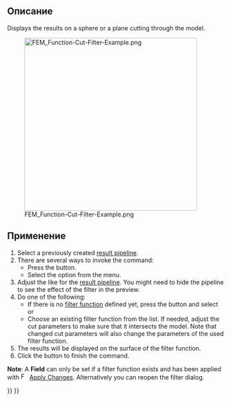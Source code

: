 <languages/>

{{Docnav/ru
|[[FEM_PostFilterClipScalar/ru|Scalar clip filter]]
|[[FEM_PostFilterClipRegion/ru|Region clip filter]]
|[[FEM_Workbench/ru|FEM]]
|IconL=FEM_PostFilterClipScalar.svg
|IconR=FEM_PostFilterClipRegion.svg
|IconC=Workbench_FEM.svg
}}

<div class="mw-translate-fuzzy">
{{GuiCommand/ru
|Name=FEM PostFilterCutFunction
|Name/ru=FEM PostFilterCutFunction
|MenuLocation=Results → Function cut filter
|Workbenches=[[FEM_Workbench/ru|FEM]]
|Shortcut=
|SeeAlso=[[FEM_tutorial/ru|FEM tutorial]]
}}
</div>

<span id="Description"></span>
==Описание==

Displays the results on a sphere or a plane cutting through the model.

[[File:FEM_Function-Cut-Filter-Example.png|400px]]

{{Caption|A function cut filter with a sphere as cut function.</br>
The original pipeline is the semi-transparent object.}}

<span id="Usage"></span>
==Применение==

# Select a previously created [[FEM_PostPipelineFromResult|result pipeline]].
# There are several ways to invoke the command:
#* Press the {{Button|[[Image:FEM_PostFilterCutFunction.svg|16px]] [[FEM_PostFilterCutFunction|Function cut filter]]}} button.
#* Select the {{MenuCommand|Results → [[Image:FEM_PostFilterCutFunction.svg|16px]] Function cut filter}} option from the menu.
# Adjust the {{MenuCommand|Result display options}} like for the [[FEM_PostPipelineFromResult|result pipeline]]. You might need to hide the pipeline to see the effect of the filter in the preview.
# Do one of the following:
#* If there is no [[FEM_PostCreateFunctions|filter function]] defined yet, press the {{Button|[[Image:List-add.svg|16px]] Create}} button and select {{MenuCommand|[[Image:FEM_PostCreateFunctionPlane.svg|16px]] Plane}} or {{MenuCommand|[[Image:FEM_PostCreateFunctionSphere.svg|16px]] Sphere}}
#* Choose an existing filter function from the list. If needed, adjust the cut parameters to make sure that it intersects the model. Note that changed cut parameters will also change the parameters of the used filter function.
# The results will be displayed on the surface of the filter function.
# Click the {{Button|OK}} button to finish the command.

'''Note''': A '''Field''' can only be set if a filter function exists and has been applied with  [[Image:FEM_PostApplyChanges.svg|16px]] [[FEM_PostApplyChanges|Apply Changes]]. Alternatively you can reopen the filter dialog.


{{Docnav/ru
|[[FEM_PostFilterClipScalar/ru|Scalar clip filter]]
|[[FEM_PostFilterClipRegion/ru|Region clip filter]]
|[[FEM_Workbench/ru|FEM]]
|IconL=FEM_PostFilterClipScalar.svg
|IconR=FEM_PostFilterClipRegion.svg
|IconC=Workbench_FEM.svg
}}

{{FEM Tools navi{{#translation:}}}}
{{Userdocnavi{{#translation:}}}}